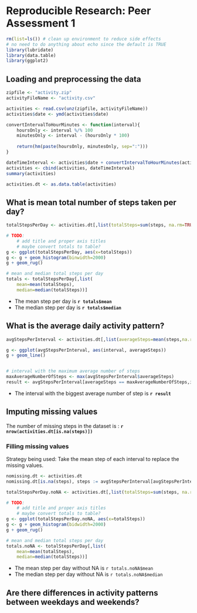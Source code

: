 # Reproducible Research: Peer Assessment 1

```r
rm(list=ls()) # clean up environment to reduce side effects
# no need to do anything about echo since the default is TRUE
library(lubridate)
library(data.table)
library(ggplot2)

```


## Loading and preprocessing the data
```r
zipfile <- "activity.zip"
activityFileName <- "activity.csv"

activities <- read.csv(unz(zipfile, activityFileName))
activities$date <- ymd(activities$date)

convertIntervalToHourMinutes <- function(interval){
    hoursOnly <- interval %/% 100
    minutesOnly <- interval - (hoursOnly * 100)
    
    return(hm(paste(hoursOnly, minutesOnly, sep=":")))
}

dateTimeInterval <- activities$date + convertIntervalToHourMinutes(activities$interval)
activities <- cbind(activities, dateTimeInterval)
summary(activities)

activities.dt <- as.data.table(activities)

```

## What is mean total number of steps taken per day?
```r

totalStepsPerDay <- activities.dt[,list(totalSteps=sum(steps, na.rm=TRUE)), by=date]

# TODO:
    # add title and proper axis titles
    # maybe convert totals to table?
g <- ggplot(totalStepsPerDay, aes(x=totalSteps))
g <- g + geom_histogram(binwidth=2000)
g + geom_rug() 

# mean and median total steps per day
totals <- totalStepsPerDay[,list(
    mean=mean(totalSteps), 
    median=median(totalSteps))]
```

- The mean step per day is **`r totals$mean`**
- The median step per day is **`r totals$median`**

## What is the average daily activity pattern?

```r

avgStepsPerInterval <- activities.dt[,list(averageSteps=mean(steps,na.rm=TRUE)), by=interval]

g <- ggplot(avgStepsPerInterval, aes(interval, averageSteps))
g + geom_line()


# interval with the maximum average number of steps
maxAverageNumberOfSteps <- max(avgStepsPerInterval$averageSteps)
result <- avgStepsPerInterval[averageSteps == maxAverageNumberOfSteps,interval]
```
- The interval with the biggest average number of step is **`r result`**


## Imputing missing values
The number of missing steps in the dataset is : **`r nrow(activities.dt[is.na(steps)])`**

### Filling missing values
Strategy being used:
Take the mean step of each interval to replace the missing values.
```r
nomissing.dt <- activities.dt
nomissing.dt[is.na(steps), steps := avgStepsPerInterval[avgStepsPerInterval$interval == interval,averageSteps]]
```

```r

totalStepsPerDay.noNA <- activities.dt[,list(totalSteps=sum(steps, na.rm=TRUE)), by=date]

# TODO:
    # add title and proper axis titles
    # maybe convert totals to table?
g <- ggplot(totalStepsPerDay.noNA, aes(x=totalSteps))
g <- g + geom_histogram(bidwidth=2000)
g + geom_rug() 

# mean and median total steps per day
totals.noNA <- totalStepsPerDay[,list(
    mean=mean(totalSteps), 
    median=median(totalSteps))]
```

- The mean step per day without NA is `r totals.noNA$mean`
- The median step per day without NA is `r totals.noNA$median`

## Are there differences in activity patterns between weekdays and weekends?
